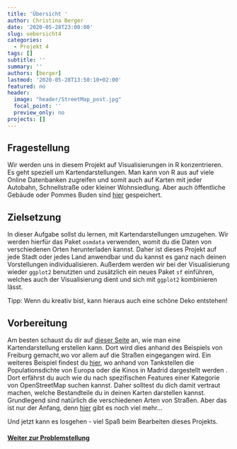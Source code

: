 ```yaml
---
title: 'Übersicht '
author: Christina Berger
date: '2020-05-28T23:00:00'
slug: uebersicht4
categories:
  - Projekt 4
tags: []
subtitle: ''
summary: ''
authors: [berger]
lastmod: '2020-05-28T13:50:10+02:00'
featured: no
header:
  image: "header/StreetMap_post.jpg"
  focal_point: ''
  preview_only: no
projects: []
---
```


## Fragestellung


Wir werden uns in diesem Projekt auf Visualisierungen in R konzentrieren. Es geht speziell um Kartendarstellungen. Man kann von R aus auf viele Online Datenbanken zugreifen und somit auch auf Karten mit jeder Autobahn, Schnellstraße oder kleiner Wohnsiedlung. Aber auch öffentliche Gebäude oder Pommes Buden sind [hier](https://www.openstreetmap.org/) gespeichert.


## Zielsetzung
In dieser Aufgabe sollst du lernen, mit Kartendarstellungen umzugehen. Wir werden hierfür das Paket `osmdata` verwenden, womit du die Daten von verschiedenen Orten herunterladen kannst. Daher ist dieses Projekt auf jede Stadt oder jedes Land anwendbar und du kannst es ganz nach deinen Vorstellungen individualisieren. Außerdem werden wir bei der Visualisierung wieder `ggplot2` benutzten und zusätzlich ein neues Paket `sf` einführen, welches auch der Visualisierung dient und sich mit `ggplot2` kombinieren lässt.

Tipp: Wenn du kreativ bist, kann hieraus auch eine schöne Deko entstehen!


## Vorbereitung

Am besten schaust du dir auf [dieser Seite](https://ggplot2tutor.com/streetmaps/streetmaps/) an, wie man eine Kartendarstellung erstellen kann. Dort wird dies anhand des Beispiels von Freiburg gemacht,wo vor allem auf die Straßen eingegangen wird. Ein weiteres Beispiel findest du [hier](https://dominicroye.github.io/en/2018/accessing-openstreetmap-data-with-r/), wo anhand von Tankstellen die Populationsdichte von Europa oder die Kinos in Madrid dargestellt werden . Dort erfährst du auch wie du nach spezifischen Features einer Kategorie von OpenStreetMap suchen kannst. Daher solltest du dich damit vertraut machen, welche Bestandteile du in deinen Karten darstellen kannst. Grundlegend sind natürlich die verschiedenen Arten von Straßen. Aber das ist nur der Anfang, denn [hier](https://wiki.openstreetmap.org/wiki/Map_Features) gibt es noch viel mehr…

Und jetzt kann es losgehen - viel Spaß beim Bearbeiten dieses Projekts.

#### [Weiter zur Problemstellung](/post/problemstellung4)
